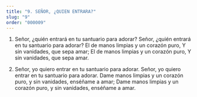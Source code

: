 ```yaml
---
title: "9. SEÑOR, ¿QUIEN ENTRARA?"
slug: "9"
order: "000009"
---
```


1. Señor, ¿quién entrará en tu santuario para adorar?
Señor, ¿quién entrará en tu santuario para adorar?
El de manos limpias y un corazón puro, Y sin vanidades, que sepa amar;
El de manos limpias y un corazón puro, Y sin vanidades, que sepa amar.

2.   Señor, yo quiero entrar en tu santuario para adorar.
Señor, yo quiero entrar en tu santuario para adorar.
Dame manos limpias y un corazón puro, y sin vanidades, enséñame a amar;
Dame manos limpias y un corazón puro, y sin vanidades, enséñame a amar.